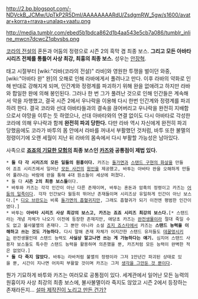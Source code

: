 http://2.bp.blogspot.com/-NDVckB_JCMw/UpTkP2R5DmI/AAAAAAAARdU/ZsdgmRW_5gw/s1600/avatar+korra+rrava+unalaq+vaatu.png

http://media.tumblr.com/ebed5b1bdca862d1b4aa543e5cb7a086/tumblr_inline_mwcn7dcwcZ1qbvsbs.png


[[코라의 전설]]의 혼돈과 어둠의 정령으로 시즌 2의 흑막 겸 최종 보스. '''그리고 모든 아바타 시리즈 전체를 통틀어 사상 최강, 최흉의 최종 보스.''' 성우는 [[안장혁]].

태고 시절부터 [wiki:"라바(코라의 전설)" 라바]와 영원한 투쟁을 벌이던 와중, [wiki:"아바타 완" 완]의 오해로 인해 라바에게서 풀려나고 만다. 이후 라바의 약화로 인해 반대로 강해지게 되며, 인간계와 정령계를 파괴하기 위해 완을 없애려고 하지만 라바와 합일한 완에 의해 봉인된다. 그러나 한 번 그가 풀려난 것으로 인해 인간들은 계속해서 악을 자행했고, 결국 시즌 2에서 우나락을 이용해 다시 한번 인간계와 정령계를 파괴하려 한다. 결국 코라와 선대 아바타들과의 결속을 끊어버리고 우나락을 완전히 지배함으로서 야망을 이루는 듯 하였으나, 선대 아바타와의 연결 없이도 다시 아바타로 각성한 코라에 의해 우나락과 함께 '''완전히 파괴 당한다.''' 다만 라바 역시 자신에게 완전히 파괴 당했음에도 코라가 바투의 몸 안에서 라바를 꺼내서 부활했던 것처럼, 바투 또한 불멸의 정령이기에 오랜 세월이 지난 뒤 라바의 몸속에서 다시 부활할 가능성은 남아있다.


사족으로 '''[[죠죠의 기묘한 모험]]의 최종 보스인 [[카즈(죠죠의 기묘한 모험)|카즈]]와 공통점이 제법 있다.'''



 * '''둘 다 각 시리즈의 모든 일들의 원흉이다.''' 카즈는 [[돌가면]]과 [[스탠드 구현의 화살]]을 만들어 죠죠 시리즈에서 일어난 [[돌가면의 흡혈귀|모든 사건]]의 [[스탠드(죠죠의 기묘한 모험)|원인]]을 제공했고, 바투는 아바타 완을 오해하게 만들어 풀려나는 바람에 완을 통해 4대 원소들이 세상에 퍼졌다.
 * 둘 다 '''시즌 2의 최종 보스들'''이다.
 * 바투와 카즈는 각각 인간이 아닌 다른 존재이며, 바투는 혼돈과 암흑의 정령이고 카즈는 [[어둠의 일족(죠죠의 기묘한 모험)|어둠의 일족]]이다. 각자 인간보다 월등히 뛰어난 존재들이며 시리즈상 유일하게 인간이 아닌 보스다.[* [[디오|디오 브란도]]는 비록 [[돌가면의 흡혈귀]]지만, 그래도 흡혈귀가 되기 이전엔 평범한 인간이였다.]
 * 바투는 '''아바타 시리즈 사상 최강의 보스고, 카즈는 죠죠 시리즈 최강의 보스다.'''[* 스탠드라는 개념 자체가 나오기 이전에 등장한 존재지만, 애당초 카즈는 [[완전생물]]이라 절대 죽일 수도 없고 불사불멸의 존재다. 그 뿐만 아니라 소설 [[죠지 죠스타]]에서 카즈는 '''스탠드 능력을 이해하고 쓰는 것도 가능하다.''' 다시 말해 존재 자체가 어지간한 스탠드 유저들도 [[데꿀멍]]시키는 완전생물인데 스탠드 능력도 '''사실상 알고나면 쓰는 게 가능하다는 얘기.''' 심지어 스탠드 사용자 보스들도 특수한 스탠드 능력을 활용하며 의존했을 뿐, 카즈처럼 모든 능력이 완벽한 적은 없었다.]
 * '''둘 다 죽지 않았다.''' 바투는 라바처럼 불멸의 정령이라 그저 1만년간 파괴된 상태로 있을 뿐, 시간이 지나면 어차피 부활할 것이며 카즈는 그저 [[생각하는 것을 그만두었다|생각을 그만둔 것 뿐이다]].



뭔가 기묘하게 바투와 카즈는 여러모로 공통점이 있다. 세계관에서 일어난 모든 능력의 원흉이자 사상 최강의 최종 보스에, 불사불멸이라 죽지도 않았고 시즌 2에서 등장하는 존재라든지... [[노리고 만든 캐릭터|설마 제작진이 노리고 만든 건가?]]

